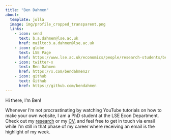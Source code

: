 ```yaml
---
title: "Ben Dahmen"
about:
  template: jolla
  image: img/profile_cropped_transparent.png
  links:
    - icon: send
      text: b.a.dahmen@lse.ac.uk
      href: mailto:b.a.dahmen@lse.ac.uk
    - icon: globe
      text: LSE Page
      href: https://www.lse.ac.uk/economics/people/research-students/ben-dahmen
    - icon: twitter-x
      text: Ben Dahmen
      href: https://x.com/bendahmen27
    - icon: github
      text: Github
      href: https://github.com/bendahmen
---
```


Hi there, I'm Ben!

Whenever I'm not procrastinating by watching YouTube tutorials on how to make your own website, I am a PhD student at the LSE Econ Department. Check out my [research](/research/ "Ben Dahmen - Research") or my [CV](/cv.html "Ben Dahmen - CV"), and feel free to get in touch via email while I'm still in that phase of my career where receiving an email is the highlight of my week.